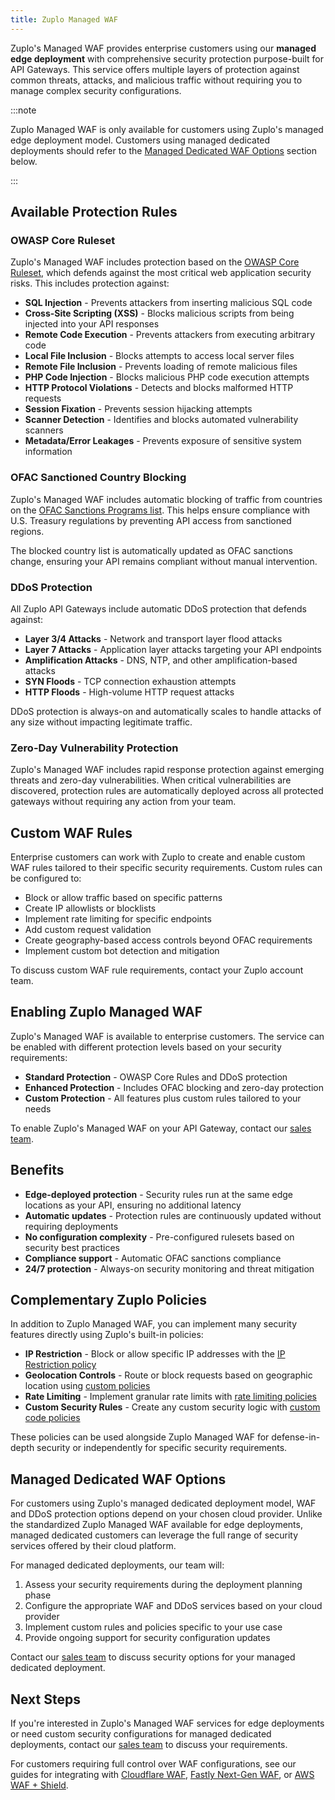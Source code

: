 ```yaml
---
title: Zuplo Managed WAF
---
```


Zuplo's Managed WAF provides enterprise customers using our **managed edge
deployment** with comprehensive security protection purpose-built for API
Gateways. This service offers multiple layers of protection against common
threats, attacks, and malicious traffic without requiring you to manage complex
security configurations.

<EnterpriseFeature name="Zuplo Managed WAF" />

:::note

Zuplo Managed WAF is only available for customers using Zuplo's managed edge
deployment model. Customers using managed dedicated deployments should refer to
the [Managed Dedicated WAF Options](#managed-dedicated-waf-options) section
below.

:::

## Available Protection Rules

### OWASP Core Ruleset

Zuplo's Managed WAF includes protection based on the
[OWASP Core Ruleset](https://owasp.org/www-project-top-ten/), which defends
against the most critical web application security risks. This includes
protection against:

- **SQL Injection** - Prevents attackers from inserting malicious SQL code
- **Cross-Site Scripting (XSS)** - Blocks malicious scripts from being injected
  into your API responses
- **Remote Code Execution** - Prevents attackers from executing arbitrary code
- **Local File Inclusion** - Blocks attempts to access local server files
- **Remote File Inclusion** - Prevents loading of remote malicious files
- **PHP Code Injection** - Blocks malicious PHP code execution attempts
- **HTTP Protocol Violations** - Detects and blocks malformed HTTP requests
- **Session Fixation** - Prevents session hijacking attempts
- **Scanner Detection** - Identifies and blocks automated vulnerability scanners
- **Metadata/Error Leakages** - Prevents exposure of sensitive system
  information

### OFAC Sanctioned Country Blocking

Zuplo's Managed WAF includes automatic blocking of traffic from countries on the
[OFAC Sanctions Programs list](https://ofac.treasury.gov/sanctions-programs-and-country-information).
This helps ensure compliance with U.S. Treasury regulations by preventing API
access from sanctioned regions.

The blocked country list is automatically updated as OFAC sanctions change,
ensuring your API remains compliant without manual intervention.

### DDoS Protection

All Zuplo API Gateways include automatic DDoS protection that defends against:

- **Layer 3/4 Attacks** - Network and transport layer flood attacks
- **Layer 7 Attacks** - Application layer attacks targeting your API endpoints
- **Amplification Attacks** - DNS, NTP, and other amplification-based attacks
- **SYN Floods** - TCP connection exhaustion attempts
- **HTTP Floods** - High-volume HTTP request attacks

DDoS protection is always-on and automatically scales to handle attacks of any
size without impacting legitimate traffic.

### Zero-Day Vulnerability Protection

Zuplo's Managed WAF includes rapid response protection against emerging threats
and zero-day vulnerabilities. When critical vulnerabilities are discovered,
protection rules are automatically deployed across all protected gateways
without requiring any action from your team.

## Custom WAF Rules

Enterprise customers can work with Zuplo to create and enable custom WAF rules
tailored to their specific security requirements. Custom rules can be configured
to:

- Block or allow traffic based on specific patterns
- Create IP allowlists or blocklists
- Implement rate limiting for specific endpoints
- Add custom request validation
- Create geography-based access controls beyond OFAC requirements
- Implement custom bot detection and mitigation

To discuss custom WAF rule requirements, contact your Zuplo account team.

## Enabling Zuplo Managed WAF

Zuplo's Managed WAF is available to enterprise customers. The service can be
enabled with different protection levels based on your security requirements:

- **Standard Protection** - OWASP Core Rules and DDoS protection
- **Enhanced Protection** - Includes OFAC blocking and zero-day protection
- **Custom Protection** - All features plus custom rules tailored to your needs

To enable Zuplo's Managed WAF on your API Gateway, contact our
[sales team](mailto:sales@zuplo.com).

## Benefits

- **Edge-deployed protection** - Security rules run at the same edge locations
  as your API, ensuring no additional latency
- **Automatic updates** - Protection rules are continuously updated without
  requiring deployments
- **No configuration complexity** - Pre-configured rulesets based on security
  best practices
- **Compliance support** - Automatic OFAC sanctions compliance
- **24/7 protection** - Always-on security monitoring and threat mitigation

## Complementary Zuplo Policies

In addition to Zuplo Managed WAF, you can implement many security features
directly using Zuplo's built-in policies:

- **IP Restriction** - Block or allow specific IP addresses with the
  [IP Restriction policy](../policies/ip-restriction-inbound)
- **Geolocation Controls** - Route or block requests based on geographic
  location using [custom policies](../guides/geolocation-backend-routing)
- **Rate Limiting** - Implement granular rate limits with
  [rate limiting policies](../policies/rate-limit-inbound)
- **Custom Security Rules** - Create any custom security logic with
  [custom code policies](../policies/custom-code-inbound)

These policies can be used alongside Zuplo Managed WAF for defense-in-depth
security or independently for specific security requirements.

## Managed Dedicated WAF Options

For customers using Zuplo's managed dedicated deployment model, WAF and DDoS
protection options depend on your chosen cloud provider. Unlike the standardized
Zuplo Managed WAF available for edge deployments, managed dedicated customers
can leverage the full range of security services offered by their cloud
platform.

For managed dedicated deployments, our team will:

1. Assess your security requirements during the deployment planning phase
2. Configure the appropriate WAF and DDoS services based on your cloud provider
3. Implement custom rules and policies specific to your use case
4. Provide ongoing support for security configuration updates

Contact our [sales team](mailto:sales@zuplo.com) to discuss security options for
your managed dedicated deployment.

## Next Steps

If you're interested in Zuplo's Managed WAF services for edge deployments or
need custom security configurations for managed dedicated deployments, contact
our [sales team](mailto:sales@zuplo.com) to discuss your requirements.

For customers requiring full control over WAF configurations, see our guides for
integrating with [Cloudflare WAF](./waf-ddos.md#cloudflare-waf--ddos),
[Fastly Next-Gen WAF](./waf-ddos-fastly.mdx), or
[AWS WAF + Shield](./waf-ddos-aws-waf-shield.mdx).
